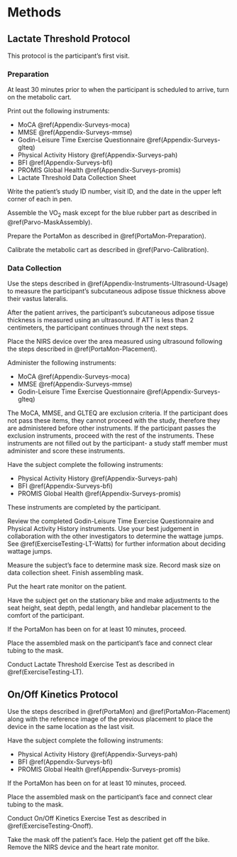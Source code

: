 # Methods {#Methods}

## Lactate Threshold Protocol {#Methods-LT}

This protocol is the participant's first visit. 


### Preparation {#Methods-LT-prep}

At least 30 minutes prior to when the participant is scheduled to arrive, turn on the metabolic cart. 

Print out the following instruments:

- MoCA \@ref(Appendix-Surveys-moca)
- MMSE \@ref(Appendix-Surveys-mmse)
- Godin-Leisure Time Exercise Questionnaire \@ref(Appendix-Surveys-glteq)
- Physical Activity History \@ref(Appendix-Surveys-pah)
- BFI \@ref(Appendix-Surveys-bfi)
- PROMIS Global Health \@ref(Appendix-Surveys-promis)
- Lactate Threshold Data Collection Sheet

Write the patient's study ID number, visit ID, and the date in the upper left corner of each in pen. 

Assemble the VO~2~ mask except for the blue rubber part as described in \@ref(Parvo-MaskAssembly). 

Prepare the PortaMon as described in \@ref(PortaMon-Preparation). 

Calibrate the metabolic cart as described in \@ref(Parvo-Calibration).

### Data Collection {#Methods-LT-DataCollection}

Use the steps described in \@ref(Appendix-Instruments-Ultrasound-Usage) to measure the participant's subcutaneous adipose tissue thickness above their vastus lateralis.

After the patient arrives, the participant's subcutaneous adipose tissue thickness is measured using an ultrasound. If ATT is less than 2 centimeters, the participant continues through the next steps.

Place the NIRS device over the area measured using ultrasound following the steps described in  \@ref(PortaMon-Placement).

Administer the following instruments:

- MoCA \@ref(Appendix-Surveys-moca)
- MMSE \@ref(Appendix-Surveys-mmse)
- Godin-Leisure Time Exercise Questionnaire \@ref(Appendix-Surveys-glteq)

The MoCA, MMSE, and GLTEQ are exclusion criteria. If the participant does not pass these items, they cannot proceed with the study, therefore they are administered before other instruments. If the participant passes the exclusion instruments, proceed with the rest of the instruments. These instruments are not filled out by the participant- a study staff member must administer and score these instruments. 

Have the subject complete the following instruments:

- Physical Activity History \@ref(Appendix-Surveys-pah)
- BFI \@ref(Appendix-Surveys-bfi)
- PROMIS Global Health \@ref(Appendix-Surveys-promis)

These instruments are completed by the participant. 

Review the completed Godin-Leisure Time Exercise Questionnaire and Physical Activity History instruments. Use your best judgement in collaboration with the other investigators to determine the wattage jumps. See \@ref(ExerciseTesting-LT-Watts) for further information about deciding wattage jumps.

Measure the subject's face to determine mask size. Record mask size on data collection sheet. Finish assembling mask.

Put the heart rate monitor on the patient.

Have the subject get on the stationary bike and make adjustments to the seat height, seat depth, pedal length, and handlebar placement to the comfort of the participant. 

If the PortaMon has been on for at least 10 minutes, proceed. 

Place the assembled mask on the participant's face and connect clear tubing to the mask.

Conduct Lactate Threshold Exercise Test as described in \@ref(ExerciseTesting-LT). 


## On/Off Kinetics Protocol {#Methods-Onoff}

Use the steps described in \@ref(PortaMon) and \@ref(PortaMon-Placement) along with the reference image of the previous placement to place the device in the same location as the last visit. 

Have the subject complete the following instruments:

- Physical Activity History \@ref(Appendix-Surveys-pah)
- BFI \@ref(Appendix-Surveys-bfi)
- PROMIS Global Health \@ref(Appendix-Surveys-promis)

If the PortaMon has been on for at least 10 minutes, proceed.

Place the assembled mask on the participant's face and connect clear tubing to the mask.

Conduct On/Off Kinetics Exercise Test as described in \@ref(ExerciseTesting-Onoff).

Take the mask off the patient's face. Help the patient get off the bike. Remove the NIRS device and the heart rate monitor.


